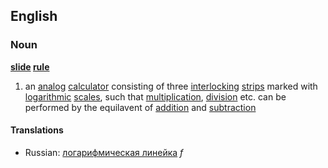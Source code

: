 ==English==
===Noun===
{{wikipedia}}
'''[[slide]] [[rule]]'''
# an [[analog]] [[calculator]] consisting of three [[interlocking]] [[strip]]s marked with [[logarithmic]] [[scale]]s, such that [[multiplication]], [[division]] etc. can be performed by the equilavent of [[addition]] and [[subtraction]]

====Translations====
{{top}}

{{mid}}
*Russian: [[логарифмическая линейка]] ''f''

{{bottom}}